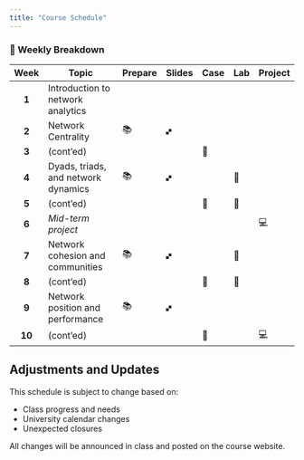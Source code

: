 ```yaml
---
title: "Course Schedule"
---
```


### 📅 Weekly Breakdown

| Week   | Topic                               | Prepare | Slides | Case | Lab  | Project |
| :----: | ----------------------------------- | ------- | ------ | ---- | ---- | ----    |
| **1**  | Introduction to network analytics   |         |        |      |      |         |
| **2**  | Network Centrality                  | 📚      | 🙾      |    |      |         |
| **3**  | (cont'ed)                           |         |        | 🙋   |      |         |
| **4**  | Dyads, triads, and network dynamics | 📚      |  🙾          |      | 🥼   |         |
| **5**  | (cont'ed)                           |         |        |  🙋   | 🥼   |         |
| **6**  | *Mid-term project*                  |         |        |      |      |   💻  |
| **7**  | Network cohesion and communities    | 📚      |   🙾         |  |   🥼     |         |
| **8**  | (cont'ed)                           |         |        |  🙋   | 🥼   |         |
| **9**  | Network position and performance    | 📚      |    🙾        |      |      |         |
| **10** | (cont'ed)                           |         |        |  🙋      |       |   💻        |

::: {.callout-note}
## Adjustments and Updates

This schedule is subject to change based on:

- Class progress and needs
- University calendar changes
- Unexpected closures

All changes will be announced in class and posted on the course website.
:::
